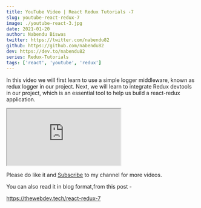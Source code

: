 ```yaml
---
title: YouTube Video | React Redux Tutorials -7
slug: youtube-react-redux-7
image: ./youtube-react-3.jpg
date: 2021-01-20
author: Nabendu Biswas
twitter: https://twitter.com/nabendu82
github: https://github.com/nabendu82
dev: https://dev.to/nabendu82
series: Redux-Tutorials
tags: ['react', 'youtube', 'redux']
---
```


In this video we will first learn to use a simple logger middleware, known as redux logger in our project. Next, we will learn to integrate Redux devtools in our project, which is an essential tool to help us build a react-redux application.

<div className={styles.resp__container}>

<iframe className={styles.resp__iframe} src="https://www.youtube.com/embed/cQnfUqSCY1w" gesture="media"  allow="encrypted-media" allowfullscreen></iframe>

</div>


Please do like it and [Subscribe](https://www.youtube.com/channel/UCRf7mazcufqZxd2pR3oQJuQ?sub_confirmation=1) to my channel for more videos.

You can also read it in blog format,from this post -

https://thewebdev.tech/react-redux-7